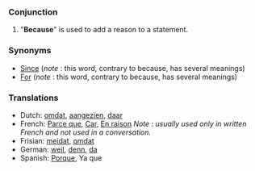 ===Conjunction===
#"'''Because'''" is used to add a reason to a statement.
===Synonyms===
* [[Since]] (''note'' : this word, contrary to because, has several meanings) 
* [[For]] (''note'' : this word, contrary to because, has several meanings) 
===Translations===
*Dutch: [[omdat]], [[aangezien]], [[daar]]
*French: [[Parce que]], [[Car]], [[En raison]] ''Note : usually used only in written French and not used in a conversation.''
*Frisian: [[meidat]], [[omdat]]
*German: [[weil]], [[denn]], [[da]]
*Spanish: [[Porque]], Ya que